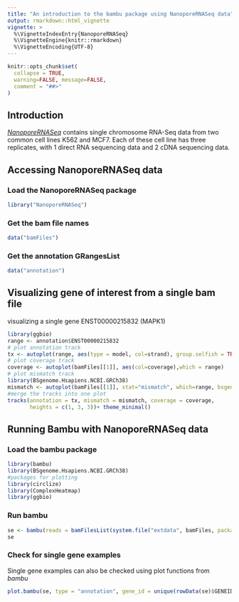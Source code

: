 ```yaml
---
title: "An introduction to the bambu package using NanoporeRNASeq data"
output: rmarkdown::html_vignette
vignette: >
  %\VignetteIndexEntry{NanoporeRNASeq}
  %\VignetteEngine{knitr::rmarkdown}
  %\VignetteEncoding{UTF-8}
---
```




```r
knitr::opts_chunk$set(
  collapse = TRUE,
  warning=FALSE, message=FALSE,
  comment = "##>"
)
```

## Introduction
*[NanoporeRNASeq](https://github.com/GoekeLab/NanoporeRNASeq)* contains single chromosome RNA-Seq data from two common cell lines K562 and MCF7. Each of these cell line has three replicates, with 1 direct RNA sequencing data and 2 cDNA sequencing data. 

## Accessing NanoporeRNASeq data
### Load the NanoporeRNASeq package
```r
library("NanoporeRNASeq")
```

### Get the bam file names
```r
data("bamFiles")
```

### Get the annotation GRangesList
```r
data("annotation")
```

## Visualizing gene of interest from a single bam file
visualizing a single gene ENST00000215832 (MAPK1)
```r
library(ggbio)
range <- annotation$ENST00000215832
# plot annotation track
tx <- autoplot(range, aes(type = model, col=strand), group.selfish = TRUE)
# plot coverage track
coverage <- autoplot(bamFiles[[1]], aes(col=coverage),which = range)
# plot mismatch track
library(BSgenome.Hsapiens.NCBI.GRCh38)
mismatch <- autoplot(bamFiles[[1]], stat="mismatch", which=range, bsgenome=Hsapiens)
#merge the tracks into one plot
tracks(annotation = tx, mismatch = mismatch, coverage = coverage,
       heights = c(1, 3, 3))+ theme_minimal()
```

## Running Bambu with NanoporeRNASeq data
### Load the bambu package
```r
library(bambu)
library(BSgenome.Hsapiens.NCBI.GRCh38)
#packages for plotting
library(circlize)
library(ComplexHeatmap)
library(ggbio)
```

### Run bambu
```r
se <- bambu(reads = bamFilesList(system.file("extdata", bamFiles, package = "NanoporeRNASeq")), annotations = annotation, genomeSequence = "BSgenome.Hsapiens.NCBI.GRCh38")
se
```

### Check for single gene examples
Single gene examples can also be checked using plot functions from *bambu*
```r
plot.bambu(se, type = "annotation", gene_id = unique(rowData(se)$GENEID)[10])
```
